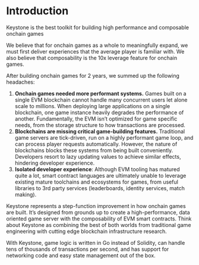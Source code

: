 # Introduction

Keystone is the best toolkit for building high performance and composable onchain games

We believe that for onchain games as a whole to meaningfully expand, we must first deliver experiences that the average player is familiar with. We also believe that composability is the 10x leverage feature for onchain games.

After building onchain games for 2 years, we summed up the following headaches:

1. **Onchain games needed more performant systems.** Games built on a single EVM blockchain cannot handle many concurrent users let alone scale to millions. When deploying large applications on a single blockchain, one game instance heavily degrades the performance of another. Fundamentally, the EVM isn’t optimized for game specific needs, from the storage structure to how transactions are processed.
2. **Blockchains are missing critical game-building features.** Traditional game servers are tick-driven, run on a highly performant game loop, and can process player requests automatically. However, the nature of blockchains blocks these systems from being built conveniently. Developers resort to lazy updating values to achieve similar effects, hindering developer experience.
3. **Isolated developer experience**: Although EVM tooling has matured quite a lot, smart contract languages are ultimately unable to leverage existing mature toolchains and ecosystems for games, from useful libraries to 3rd party services (leaderboards, identity services, match making).

Keystone represents a step-function improvement in how onchain games are built. It’s designed from grounds up to create a high-performance, data oriented game server with the composability of EVM smart contracts. Think about Keystone as combining the best of both worlds from traditional game engineering with cutting edge blockchain infrastructure research.

With Keystone, game logic is written in Go instead of Solidity, can handle tens of thousands of transactions per second, and has support for networking code and easy state management out of the box.
